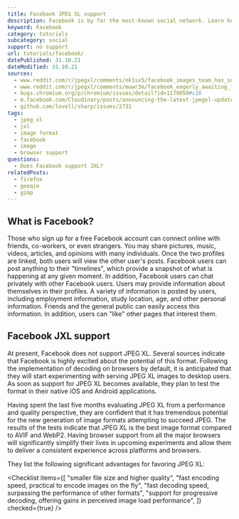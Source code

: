 ```yaml
---
title: Facebook JPEG XL support
description: Facebook is by far the most-known social network. Learn how to use JXL images within Facebook.
keyword: Facebook
category: tutorials
subcategory: social
support: no support
url: tutorials/facebook/
datePublished: 31.10.21
dateModified: 31.10.21
sources:
  - www.reddit.com/r/jpegxl/comments/nk1sx5/facebook_images_team_has_some_cool_information/
  - www.reddit.com/r/jpegxl/comments/muwr3m/facebook_eagerly_awaiting_full_jpeg_xl_support_in/
  - bugs.chromium.org/p/chromium/issues/detail?id=1178058#c16
  - m.facebook.com/Cloudinary/posts/announcing-the-latest-jpegxl-update-by-jon-sneyers-discussing-the-background-of-/3065210163546785/?locale2=bs_BA
  - github.com/lovell/sharp/issues/2731
tags:
  - jpeg xl
  - jxl
  - image format
  - facebook
  - image
  - browser support
questions:
  - Does Facebook support JXL?
relatedPosts:
  - firefox
  - geeqie
  - gimp
---
```


## What is Facebook?

Those who sign up for a free Facebook account can connect online with friends, co-workers, or even strangers. You may share pictures, music, videos, articles, and opinions with many individuals. Once the two profiles are linked, both users will view the other user's posts. Facebook users can post anything to their "timelines", which provide a snapshot of what is happening at any given moment. In addition, Facebook users can chat privately with other Facebook users. Users may provide information about themselves in their profiles. A variety of information is posted by users, including employment information, study location, age, and other personal information. Friends and the general public can easily access this information. In addition, users can "like" other pages that interest them.

## Facebook JXL support

At present, Facebook does not support JPEG XL. Several sources indicate that Facebook is highly excited about the potential of this format. Following the implementation of decoding on browsers by default, it is anticipated that they will start experimenting with serving JPEG XL images to desktop users. As soon as support for JPEG XL becomes available, they plan to test the format in their native iOS and Android applications.

Having spent the last five months evaluating JPEG XL from a performance and quality perspective, they are confident that it has tremendous potential for the new generation of image formats attempting to succeed JPEG. The results of the tests indicate that JPEG XL is the best image format compared to AVIF and WebP2. Having browser support from all the major browsers will significantly simplify their lives in upcoming experiments and allow them to deliver a consistent experience across platforms and browsers.

They list the following significant advantages for favoring JPEG XL:

<Checklist
  items={[
    "smaller file size and higher quality",
    "fast encoding speed, practical to encode images on the fly",
    "fast decoding speed, surpassing the performance of other formats",
    "support for progressive decoding, offering gains in perceived image load performance",
  ]}
  checked={true}
/>
